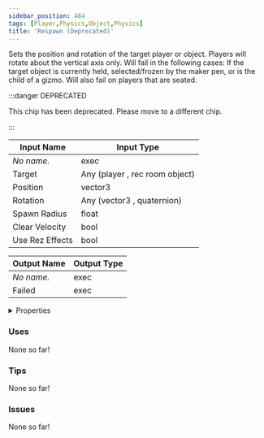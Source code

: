 ```yaml
---
sidebar_position: 484
tags: [Player,Physics,Object,Physics]
title: 'Respawn (Deprecated)'
---
```


Sets the position and rotation of the target player or object. Players will rotate about the vertical axis only. Will fail in the following cases: If the target object is currently held, selected/frozen by the maker pen, or is the child of a gizmo. Will also fail on players that are seated.

:::danger DEPRECATED

This chip has been deprecated. Please move to a different chip.

:::


<EsbSvg />

| Input Name | Input Type |
|-----------|-----------|
| *No name.* | exec |
| Target | Any (player , rec room object) |
| Position | vector3 |
| Rotation | Any (vector3 , quaternion) |
| Spawn Radius | float |
| Clear Velocity | bool |
| Use Rez Effects | bool |

| Output Name | Output Type |
|-----------|-----------|
| *No name.* | exec |
| Failed | exec |


<details>
  <summary>Properties</summary>
  <div>
    <div>
    <table>
      <thead>
        <tr>
          <th>Is beta required?</th>
          <th>❌</th>
        </tr>
        <tr>
          <th>Is this chip a trolling risk?</th>
          <th>❌</th>
        </tr>
        <tr>
          <th>Is this chip a role assignment risk?</th>
          <th>❌</th>
        </tr>
        <tr>
          <th>Chip UUID</th>
          <th>5898c7f7-cb5d-4344-a194-bd09260b12dd</th>
        </tr>
      </thead>
    </table>
    </div>
  </div>
</details>

### Uses

None so far!

### Tips

None so far!

### Issues

None so far!